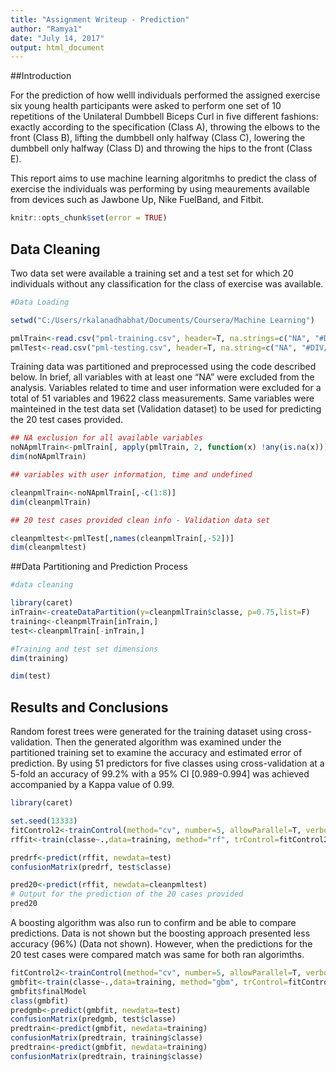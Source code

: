 ---
title: "Assignment Writeup - Prediction"
author: "Ramya1"
date: "July 14, 2017"
output: html_document
---

##Introduction

For the prediction of how welll individuals performed the assigned exercise six young health participants were asked to perform one set of 10 repetitions of the Unilateral Dumbbell Biceps Curl in five different fashions: exactly according to the specification (Class A), throwing the elbows to the front (Class B), lifting the dumbbell only halfway (Class C), lowering the dumbbell only halfway (Class D) and throwing the hips to the front (Class E).

This report aims to use machine learning algoritmhs to predict the class of exercise the individuals was performing by using meaurements available from devices such as Jawbone Up, Nike FuelBand, and Fitbit.

```{r, echo=FALSE}
knitr::opts_chunk$set(error = TRUE)
```

## Data Cleaning

Two data set were available a training set and a test set for which 20 individuals without any classification for the class of exercise was available.

```{r}
#Data Loading

setwd("C:/Users/rkalanadhabhat/Documents/Coursera/Machine Learning")

pmlTrain<-read.csv("pml-training.csv", header=T, na.strings=c("NA", "#DIV/0!"))
pmlTest<-read.csv("pml-testing.csv", header=T, na.string=c("NA", "#DIV/0!"))

```

Training data was partitioned and preprocessed using the code described below. In brief, all variables with at least one "NA" were excluded from the analysis. Variables related to time and user information were excluded for a total of 51 variables and 19622 class measurements. Same variables were mainteined in the test data set (Validation dataset) to be used for predicting the 20 test cases provided.

```{r, include=TRUE}

## NA exclusion for all available variables
noNApmlTrain<-pmlTrain[, apply(pmlTrain, 2, function(x) !any(is.na(x)))] 
dim(noNApmlTrain)

```


```{r, include=TRUE}

## variables with user information, time and undefined

cleanpmlTrain<-noNApmlTrain[,-c(1:8)]
dim(cleanpmlTrain)

```


```{r,include=TRUE}

## 20 test cases provided clean info - Validation data set

cleanpmltest<-pmlTest[,names(cleanpmlTrain[,-52])]
dim(cleanpmltest)

```
##Data Partitioning and Prediction Process

```{r,include=TRUE}

#data cleaning

library(caret)
inTrain<-createDataPartition(y=cleanpmlTrain$classe, p=0.75,list=F)
training<-cleanpmlTrain[inTrain,] 
test<-cleanpmlTrain[-inTrain,] 

#Training and test set dimensions
dim(training)

dim(test)

```

## Results and Conclusions

Random forest trees were generated for the training dataset using cross-validation. Then the generated algorithm was examined under the partitioned training set to examine the accuracy and estimated error of prediction. By using 51 predictors for five classes using cross-validation at a 5-fold an accuracy of 99.2% with a 95% CI [0.989-0.994] was achieved accompanied by a Kappa value of 0.99.

```{r,include=TRUE}

library(caret)

set.seed(13333)
fitControl2<-trainControl(method="cv", number=5, allowParallel=T, verbose=T)
rffit<-train(classe~.,data=training, method="rf", trControl=fitControl2, verbose=F)

```


```{r,include=TRUE}

predrf<-predict(rffit, newdata=test)
confusionMatrix(predrf, test$classe)

```


```{r,include=TRUE}

pred20<-predict(rffit, newdata=cleanpmltest)
# Output for the prediction of the 20 cases provided
pred20

```

A boosting algorithm was also run to confirm and be able to compare predictions. Data is not shown but the boosting approach presented less accuracy (96%) (Data not shown). However, when the predictions for the 20 test cases were compared match was same for both ran algorimths.

```{r}

fitControl2<-trainControl(method="cv", number=5, allowParallel=T, verbose=T)
gmbfit<-train(classe~.,data=training, method="gbm", trControl=fitControl2, verbose=F)
gmbfit$finalModel
class(gmbfit)
predgmb<-predict(gmbfit, newdata=test)
confusionMatrix(predgmb, test$classe)
predtrain<-predict(gmbfit, newdata=training)
confusionMatrix(predtrain, training$classe)
predtrain<-predict(gmbfit, newdata=training)
confusionMatrix(predtrain, training$classe)

```

